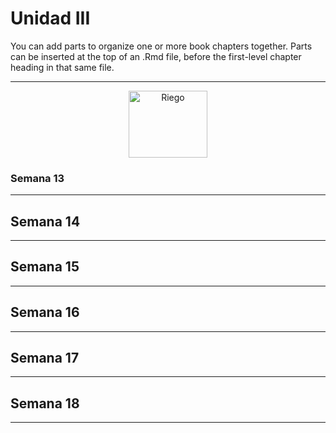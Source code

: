# Unidad III

You can add parts to organize one or more book chapters together. Parts can be inserted at the top of an .Rmd file, before the first-level chapter heading in that same file. 

---

<div>
<p style = 'text-align:center;'>
<a>
<img src="Imagenes/construccion2.png" alt="Riego" width="126" height="107"/></a>
</p>
</div>

### Semana 13 {-}

---

## Semana 14 {-}

---

## Semana 15 {-}

---

## Semana 16 {-}

---

## Semana 17 {-}

---

## Semana 18 {-}

---